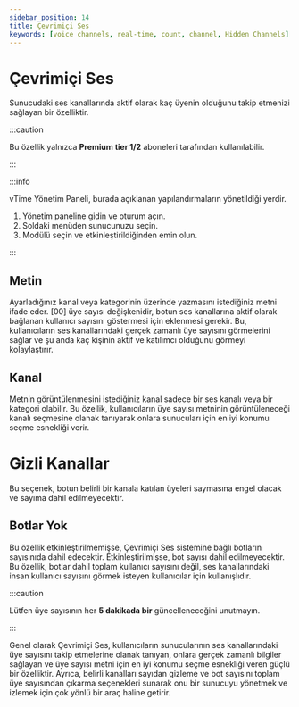 ```yaml
---
sidebar_position: 14
title: Çevrimiçi Ses
keywords: [voice channels, real-time, count, channel, Hidden Channels]
---
```


# Çevrimiçi Ses

Sunucudaki ses kanallarında aktif olarak kaç üyenin olduğunu takip etmenizi sağlayan bir özelliktir.

:::caution

Bu özellik yalnızca **Premium tier 1/2** aboneleri tarafından kullanılabilir.

:::

:::info

vTime Yönetim Paneli, burada açıklanan yapılandırmaların yönetildiği yerdir.

1. Yönetim paneline gidin ve oturum açın.
2. Soldaki menüden sunucunuzu seçin.
3. Modülü seçin ve etkinleştirildiğinden emin olun.

:::

## Metin

Ayarladığınız kanal veya kategorinin üzerinde yazmasını istediğiniz metni ifade eder. [00] üye sayısı değişkenidir, botun ses kanallarına aktif olarak bağlanan kullanıcı sayısını göstermesi için eklenmesi gerekir. Bu, kullanıcıların ses kanallarındaki gerçek zamanlı üye sayısını görmelerini sağlar ve şu anda kaç kişinin aktif ve katılımcı olduğunu görmeyi kolaylaştırır.

## Kanal

Metnin görüntülenmesini istediğiniz kanal sadece bir ses kanalı veya bir kategori olabilir. Bu özellik, kullanıcıların üye sayısı metninin görüntüleneceği kanalı seçmesine olanak tanıyarak onlara sunucuları için en iyi konumu seçme esnekliği verir.

# Gizli Kanallar

Bu seçenek, botun belirli bir kanala katılan üyeleri saymasına engel olacak ve sayıma dahil edilmeyecektir.

## Botlar Yok

Bu özellik etkinleştirilmemişse, Çevrimiçi Ses sistemine bağlı botların sayısınıda dahil edecektir. Etkinleştirilmişse, bot sayısı dahil edilmeyecektir. Bu özellik, botlar dahil toplam kullanıcı sayısını değil, ses kanallarındaki insan kullanıcı sayısını görmek isteyen kullanıcılar için kullanışlıdır.

:::caution

Lütfen üye sayısının her **5 dakikada bir** güncelleneceğini unutmayın.

:::

Genel olarak Çevrimiçi Ses, kullanıcıların sunucularının ses kanallarındaki üye sayısını takip etmelerine olanak tanıyan, onlara gerçek zamanlı bilgiler sağlayan ve üye sayısı metni için en iyi konumu seçme esnekliği veren güçlü bir özelliktir. Ayrıca, belirli kanalları sayıdan gizleme ve bot sayısını toplam üye sayısından çıkarma seçenekleri sunarak onu bir sunucuyu yönetmek ve izlemek için çok yönlü bir araç haline getirir.

